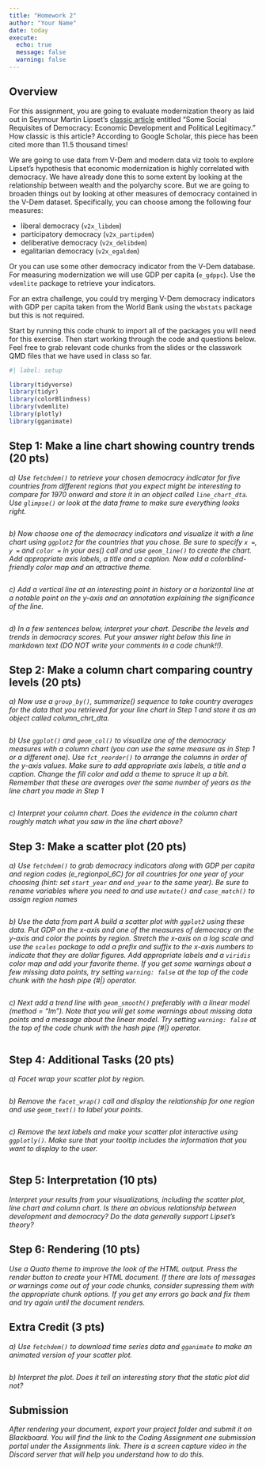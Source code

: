 ```yaml
---
title: "Homework 2"
author: "Your Name"
date: today
execute:
  echo: true
  message: false
  warning: false
---
```


## Overview

For this assignment, you are going to evaluate modernization theory as laid out in Seymour Martin Lipset's [classic article](https://www-jstor-org.proxygw.wrlc.org/stable/1951731?seq=8) entitled "Some Social Requisites of Democracy: Economic Development and Political Legitimacy." How classic is this article? According to Google Scholar, this piece has been cited more than 11.5 thousand times! 

We are going to use data from V-Dem and modern data viz tools to explore Lipset's hypothesis that economic modernization is highly correlated with democracy. We have already done this to some extent by looking at the relationship between wealth and the polyarchy score. But we are going to broaden things out by looking at other measures of democracy contained in the V-Dem dataset. Specifically, you can choose among the following four measures: 

  - liberal democracy (`v2x_libdem`)
  - participatory democracy (`v2x_partipdem`) 
  - deliberative democracy (`v2x_delibdem`) 
  - egalitarian democracy (`v2x_egaldem`)

Or you can use some other democracy indicator from the V-Dem database. For measuring modernization we will use GDP per capita (`e_gdppc`). Use the `vdemlite` package to retrieve your indicators. 

For an extra challenge, you could try merging V-Dem democracy indicators with GDP per capita taken from the World Bank using the `wbstats` package but this is not required.

Start by running this code chunk to import all of the packages you will need for this exercise. Then start working through the code and questions below. Feel free to grab relevant code chunks from the slides or the classwork QMD files that we have used in class so far.

```r
#| label: setup

library(tidyverse)
library(tidyr)
library(colorBlindness)
library(vdemlite)
library(plotly)
library(gganimate)
```

## Step 1: Make a line chart showing country trends (20 pts)

*a) Use `fetchdem()` to retrieve your chosen democracy indicator for five countries from different regions that you expect might be interesting to compare for 1970 onward and store it in an object called `line_chart_dta`. Use `glimpse()` or look at the data frame to make sure everything looks right.* 

```r

```

*b) Now choose one of the democracy indicators and visualize it with a line chart using `ggplot2` for the countries that you chose. Be sure to specify `x = `, `y = ` and `color =` in your aes() call and use `geom_line()` to create the chart. Add appropriate axis labels, a title and a caption. Now add a colorblind-friendly color map and an attractive theme.* 

```r

```

*c) Add a vertical line at an interesting point in history or a horizontal line at a notable point on the y-axis and an annotation explaining the significance of the line.* 

```r

```

*d) In a few sentences below, interpret your chart. Describe the levels and trends in democracy scores. Put your answer right below this line in markdown text (DO NOT write your comments in a code chunk!!).*


## Step 2: Make a column chart comparing country levels (20 pts)

*a) Now use a `group_by()`, summarize() sequence to take country averages for the data that you retrieved for your line chart in Step 1 and store it as an object called column_chrt_dta.* 

```r

```

*b) Use `ggplot()` and `geom_col()` to visualize one of the democracy measures with a column chart (you can use the same measure as in Step 1 or a different one). Use `fct_reorder()` to arrange the columns in order of the y-axis values. Make sure to add appropriate axis labels, a title and a caption. Change the fill color and add a theme to spruce it up a bit. Remember that these are averages over the same number of years as the line chart you made in Step 1* 

```r

```

*c) Interpret your column chart. Does the evidence in the column chart roughly match what you saw in the line chart above?*


## Step 3: Make a scatter plot (20 pts)

*a) Use `fetchdem()` to grab democracy indicators along with GDP per capita and region codes (e_regionpol_6C) for all countries for one year of your choosing (hint: set `start_year` and `end_year` to the same year). Be sure to rename variables where you need to and use `mutate()` and `case_match()` to assign region names *

```r

```

*b) Use the data from part A build a scatter plot with `ggplot2` using these data. Put GDP on the x-axis and one of the measures of democracy on the y-axis and color the points by region. Stretch the x-axis on a log scale and use the `scales` package to add a prefix and suffix to the x-axis numbers to indicate that they are dollar figures. Add appropriate labels and a `viridis` color map and add your favorite theme. If you get some warnings about a few missing data points, try setting `warning: false` at the top of the code chunk with the hash pipe (#|) operator.* 

```r

```

*c) Next add a trend line with `geom_smooth()` preferably with a linear model (method = "lm"). Note that you will get some warnings about missing data points and a message about the linear model. Try setting `warning: false` at the top of the code chunk with the hash pipe (#|) operator.*  

```r

```

## Step 4: Additional Tasks (20 pts)

*a) Facet wrap your scatter plot by region.*

```r

```

*b) Remove the `facet_wrap()` call and display the relationship for one region and use `geom_text()` to label your points.*

```r

```

*c) Remove the text labels and make your scatter plot interactive using `ggplotly()`. Make sure that your tooltip includes the information that you want to display to the user.*

```r

```

## Step 5: Interpretation (10 pts)

*Interpret your results from your visualizations, including the scatter plot, line chart and column chart. Is there an obvious relationship between development and democracy? Do the data generally support Lipset's theory?*


## Step 6: Rendering (10 pts)

*Use a Quato theme to improve the look of the HTML output. Press the render button to create your HTML document. If there are lots of messages or warnings come out of your code chunks, consider supressing them with the appropriate chunk options. If you get any errors go back and fix them and try again until the document renders.*


## Extra Credit (3 pts)

*a) Use `fetchdem()` to download time series data and `gganimate` to make an animated version of your scatter plot.*

```r

```

*b) Interpret the plot. Does it tell an interesting story that the static plot did not?*

## Submission

*After rendering your document, export your project folder and submit it on Blackboard. You will find the link to the Coding Assignment one submission portal under the Assignments link. There is a screen capture video in the Discord server that will help you understand how to do this.*
